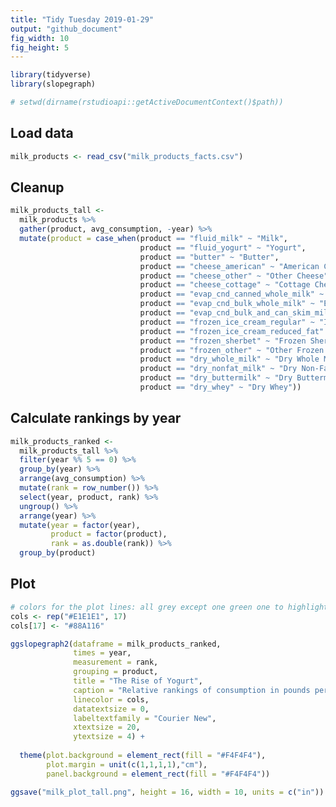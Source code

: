 ```yaml
---
title: "Tidy Tuesday 2019-01-29"
output: "github_document"
fig_width: 10
fig_height: 5
---
```


```r

library(tidyverse)
library(slopegraph)

# setwd(dirname(rstudioapi::getActiveDocumentContext()$path))

```

## Load data
```r

milk_products <- read_csv("milk_products_facts.csv")

```

## Cleanup
```r

milk_products_tall <- 
  milk_products %>%
  gather(product, avg_consumption, -year) %>%
  mutate(product = case_when(product == "fluid_milk" ~ "Milk",
                             product == "fluid_yogurt" ~ "Yogurt",
                             product == "butter" ~ "Butter",
                             product == "cheese_american" ~ "American Cheese",
                             product == "cheese_other" ~ "Other Cheese",
                             product == "cheese_cottage" ~ "Cottage Cheese",
                             product == "evap_cnd_canned_whole_milk" ~ "Evaporated Whole Milk",
                             product == "evap_cnd_bulk_whole_milk" ~ "Evaporated Bulk Whole Milk",
                             product == "evap_cnd_bulk_and_can_skim_milk" ~ "Evaporated Skim Milk",
                             product == "frozen_ice_cream_regular" ~ "Ice Cream",
                             product == "frozen_ice_cream_reduced_fat" ~ "Reduced Fat Ice Cream",
                             product == "frozen_sherbet" ~ "Frozen Sherbet",
                             product == "frozen_other" ~ "Other Frozen Milk",
                             product == "dry_whole_milk" ~ "Dry Whole Milk",
                             product == "dry_nonfat_milk" ~ "Dry Non-Fat Milk",
                             product == "dry_buttermilk" ~ "Dry Buttermilk",
                             product == "dry_whey" ~ "Dry Whey"))

```

## Calculate rankings by year
```r

milk_products_ranked <- 
  milk_products_tall %>%
  filter(year %% 5 == 0) %>%
  group_by(year) %>%
  arrange(avg_consumption) %>%
  mutate(rank = row_number()) %>%
  select(year, product, rank) %>%
  ungroup() %>%
  arrange(year) %>%
  mutate(year = factor(year),
         product = factor(product),
         rank = as.double(rank)) %>%
  group_by(product)

```

## Plot
```r
            
# colors for the plot lines: all grey except one green one to highlight yogurt      
cols <- rep("#E1E1E1", 17)
cols[17] <- "#88A116"

ggslopegraph2(dataframe = milk_products_ranked, 
              times = year, 
              measurement = rank, 
              grouping = product,
              title = "The Rise of Yogurt",
              caption = "Relative rankings of consumption in pounds per person\n Source: USDA",
              linecolor = cols,
              datatextsize = 0,
              labeltextfamily = "Courier New",
              xtextsize = 20,
              ytextsize = 4) +
  
  theme(plot.background = element_rect(fill = "#F4F4F4"),
        plot.margin = unit(c(1,1,1,1),"cm"),
        panel.background = element_rect(fill = "#F4F4F4"))

```

```r

ggsave("milk_plot_tall.png", height = 16, width = 10, units = c("in"))

```




